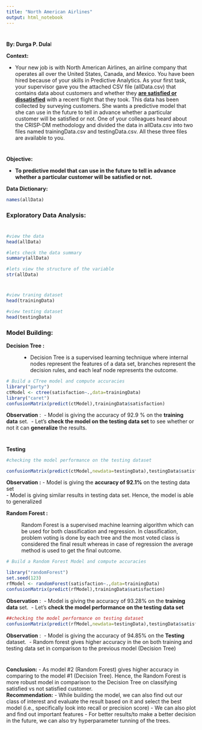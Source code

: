 ---
title: "North American Airlines"
output: html_notebook
---

# 

# 

**By: Durga P. Dula**l

| **Context:**

-   Your new job is with North American Airlines, an airline company that operates all over the United States, Canada, and Mexico. You have been hired because of your skills in Predictive Analytics. As your first task, your supervisor gave you the attached CSV file (allData.csv) that contains data about customers and whether they [**are satisfied or dissatisfied**]{.ul} with a recent flight that they took. This data has been collected by surveying customers. She wants a predictive model that she can use in the future to tell in advance whether a particular customer will be satisfied or not. One of your colleagues heard about the CRISP-DM methodology and divided the data in allData.csv into two files named trainingData.csv and testingData.csv. All these three files are available to you.

# 

| **Objective:**

-   **To predictive model that can use in the future to tell in advance whether a particular customer will be satisfied or not.**

**Data Dictionary:**

```{r}
names(allData)
```

### **Exploratory Data Analysis:**

# 

```{r}
#view the data
head(allData)
```

```{r}
#lets check the data summary 
summary(allData)
```

```{r}
#lets view the structure of the variable 
str(allData)
```

# 

```{r}
#view traning dataset
head(trainingData)
```

```{r}
#view testing dataset
head(testingData)
```

### **Model Building:**

**Decision Tree :**

:   -   Decision Tree is a supervised learning technique where internal nodes represent the features of a data set, branches represent the decision rules, and each leaf node represents the outcome.

```{r}
# Build a CTree model and compute accuracies
library("party")
ctModel <- ctree(satisfaction~.,data=trainingData)
library("caret")
confusionMatrix(predict(ctModel),trainingData$satisfaction)
```

| **Observation** :  - Model is giving the accuracy of 92.9 % on the **training data** set.  - Let's **check the model on the testing data set** to see whether or not it can **generalize** the results.

# 

| **Testing**

```{r}
#checking the model performance on the testing dataset 

confusionMatrix(predict(ctModel,newdata=testingData),testingData$satisfaction)
```

| **Observation :** - Model is giving the **accuracy of 92.1%** on the testing data set
| - Model is giving similar results in testing data set. Hence, the model is able to generalized

**Random Forest :**

:   Random Forest is a supervised machine learning algorithm which can be used for both classification and regression. In classification, problem voting is done by each tree and the most voted class is considered the final result whereas in case of regression the average method is used to get the final outcome.

```{r}
# Build a Random Forest Model and compute accuracies

library("randomForest")
set.seed(123)
rfModel <- randomForest(satisfaction~.,data=trainingData)
confusionMatrix(predict(rfModel),trainingData$satisfaction)
```

| **Observation** :  - Model is giving the accuracy of 93.28% on the **training data** set.  - Let's **check the model performance on the testing data set**

```{r}
##checking the model performance on testing dataset 
confusionMatrix(predict(rfModel,newdata=testingData),testingData$satisfaction)
```

| **Observation** :  - Model is giving the accuracy of 94.85% on the **Testing** dataset.  - Random forest gives higher accuracy in the on both training and testing data set in comparison to the previous model (Decision Tree)

# 

| **Conclusion:** - As model \#2 (Random Forest) gives higher accuracy in comparing to the model \#1 (Decision Tree). Hence, the Random Forest is more robust model in comparison to the Decision Tree on classifying satisfied vs not satisfied customer.

| **Recommendation:** - While building the model, we can also find out our class of interest and evaluate the result based on it and select the best model (i.e., specifically look into recall or precision score) - We can also plot and find out important features - For better results/to make a better decision in the future, we can also try hyperparameter tunning of the trees.
